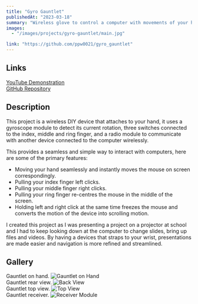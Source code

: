 ```yaml
---
title: "Gyro Gauntlet"
publishedAt: "2023-03-18"
summary: "Wireless glove to control a computer with movements of your hand"
images:
  - "/images/projects/gyro-gauntlet/main.jpg"

link: "https://github.com/ppw0021/gyro_gauntlet"
---
```


## Links
[YouTube Demonstration](https://www.youtube.com/shorts/Ziso4sqLsw4)  
[GitHub Repository](https://github.com/ppw0021/gyro_gauntlet)

## Description
This project is a wireless DIY device that attaches to your hand, it uses a gyroscope module to detect its current rotation, three switches connected to the index, middle and ring finger, and a radio module to communicate with another device connected to the computer wirelessly.

This provides a seamless and simple way to interact with computers, here are some of the primary features:
- Moving your hand seamlessly and instantly moves the mouse on screen correspondingly.
- Pulling your index finger left clicks.
- Pulling your middle finger right clicks.
- Pulling your ring finger re-centres the mouse in the middle of the screen.
- Holding left and right click at the same time freezes the mouse and converts the motion of the device into scrolling motion.

I created this project as I was presenting a project on a projector at school and I had to keep looking down at the computer to change slides, bring up files and videos. By having a devices that straps to your wrist, presentations are made easier and navigation is more refined and streamlined.

## Gallery
Gauntlet on hand.
![Gauntlet on Hand](/images/projects/gyro-gauntlet/hand.jpeg)  
Gauntlet rear view.
![Back View](/images/projects/gyro-gauntlet/back.jpeg)  
Gauntlet top view.
![Top View](/images/projects/gyro-gauntlet/top.jpeg)  
Gauntlet receiver.
![Receiver Module](/images/projects/gyro-gauntlet/receiver.jpeg)